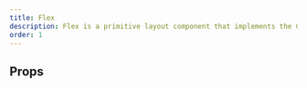 ```yaml
---
title: Flex
description: Flex is a primitive layout component that implements the CSS Flexbox API.
order: 1
---
```



<CodeDocsHeader
  name="@atlaskit/primitives"
  repository="https://bitbucket.org/atlassian/atlassian-frontend-mirror"
  directoryName="primitives"
/>


## Props

<PropsTable heading="" props={FlexProps} />
